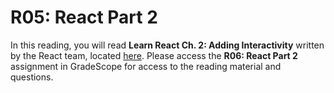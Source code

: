 # R05: React Part 2

In this reading, you will read **Learn React Ch. 2: Adding Interactivity** written by the React team, located [here](https://react.dev/learn/adding-interactivity). Please access the **R06: React Part 2** assignment in GradeScope for access to the reading material and questions.
